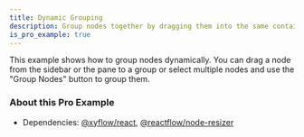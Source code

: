 ```yaml
---
title: Dynamic Grouping
description: Group nodes together by dragging them into the same container
is_pro_example: true
---
```


This example shows how to group nodes dynamically. You can drag a node from the sidebar or the pane to a group or select multiple nodes and use the "Group Nodes" button to group them.

<ProExampleViewer variant="dark" slug="dynamic-grouping" />

### About this Pro Example

- Dependencies: [@xyflow/react](https://www.npmjs.com/package/@xyflow/react), [@reactflow/node-resizer](https://www.npmjs.com/package/@reactflow/node-resizer)
